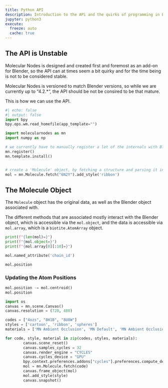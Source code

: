 ```yaml
---
title: Python API
description: Introduction to the APi and the quirks of programming in Blender
jupyter: python3
execute: 
  freeze: auto
  cache: true
---
```


::: {.callout-warning}
# The API is Unstable

Molecular Nodes is designed and created first and foremost as an add-on for Blender, so the API can at times seem a bit quirky and for the time being is not to be considered stable.

Molecular Nodes is versioned to match Blender versions, so while we are currently up to "4.2.*", the  API should be not be consired to be that mature.
:::

This is how we can use the API.

```python
#| echo: false
#| output: false
import bpy
bpy.ops.wm.read_homefile(app_template="")
```

```python
import molecularnodes as mn
import numpy as np

# we currently have to manually register a lot of the internals with Blender
mn.register()
mn.template.install()


# create a 'Molecule' object, by fetching a structure and parsing it into the scene
mol = mn.Molecule.fetch("6N2Y").add_style('ribbon')
```

## The Molecule Object

The `Molecule` object has the original data, as well as the Blender object associated with.

The different methods that are associated mostly interact with the Blender object, which is accessible via the `mol.object`, and the data is accessible via `mol.array`, which is a `biotite.AtomArray` object.
```python
print(f"{len(mol)=}")
print(f"{mol.object=}")
print(f"{mol.array[0][:10]=}")
```

```python
mol.named_attribute('chain_id')
```

```python
mol.position
```

### Updating the Atom Positions

```python
mol.position -= mol.centroid()
mol.position
```

```python
import os
canvas = mn.scene.Canvas()
canvas.resolution = (720, 480)

codes = ["4ozs", "8H1B", "8U8W"]
styles = ['cartoon', 'ribbon', 'spheres']
materials = ['MN Ambient Occlusion', 'MN Default', 'MN Ambient Occlusion']

for code, style, material in zip(codes, styles, materials):
        canvas.scene_reset()
        canvas.samples_cycles = 32
        canvas.render_engine = "CYCLES"
        canvas.cycles_device = "GPU"
        bpy.context.preferences.addons["cycles"].preferences.compute_device_type = "OPTIX" 
        mol = mn.Molecule.fetch(code)
        canvas.frame_object(mol)
        mol.add_style(style)
        canvas.snapshot()

```
